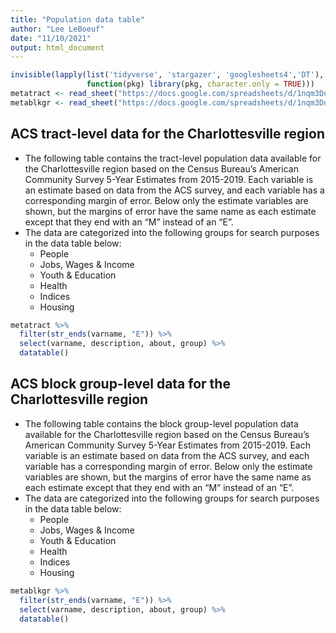 ```yaml
---
title: "Population data table"
author: "Lee LeBoeuf"
date: "11/10/2021"
output: html_document
---
```


```r
invisible(lapply(list('tidyverse', 'stargazer', 'googlesheets4','DT'),
                 function(pkg) library(pkg, character.only = TRUE)))
metatract <- read_sheet("https://docs.google.com/spreadsheets/d/1nqm3DuVXD1ObbVe_deacvT7uSLdBXfQJo3mkbqDwrVo/edit?usp=sharing", sheet = "acs_tract", gs4_deauth())
metablkgr <- read_sheet("https://docs.google.com/spreadsheets/d/1nqm3DuVXD1ObbVe_deacvT7uSLdBXfQJo3mkbqDwrVo/edit?usp=sharing", sheet = "acs_blockgroup", gs4_deauth())
```

## ACS tract-level data for the Charlottesville region

* The following table contains the tract-level population data available for the Charlottesville region based on the Census Bureau's American Community Survey 5-Year Estimates from 2015-2019. Each variable is an estimate based on data from the ACS survey, and each variable has a corresponding margin of error. Below only the estimate variables are shown, but the margins of error have the same name as each estimate except that they end with an "M" instead of an "E". 
* The data are categorized into the following groups for search purposes in the data table below: 
    * People
    * Jobs, Wages & Income
    * Youth & Education
    * Health
    * Indices
    * Housing

```r
metatract %>%
  filter(str_ends(varname, "E")) %>%
  select(varname, description, about, group) %>%
  datatable()
```

## ACS block group-level data for the Charlottesville region

* The following table contains the block group-level population data available for the Charlottesville region based on the Census Bureau's American Community Survey 5-Year Estimates from 2015-2019. Each variable is an estimate based on data from the ACS survey, and each variable has a corresponding margin of error. Below only the estimate variables are shown, but the margins of error have the same name as each estimate except that they end with an "M" instead of an "E". 
* The data are categorized into the following groups for search purposes in the data table below: 
    * People
    * Jobs, Wages & Income
    * Youth & Education
    * Health
    * Indices
    * Housing

```r
metablkgr %>%
  filter(str_ends(varname, "E")) %>%
  select(varname, description, about, group) %>%
  datatable()
```

